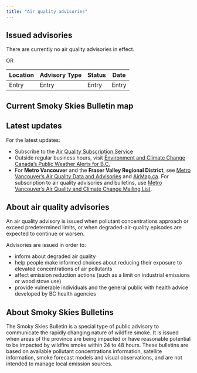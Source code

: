 ```yaml
---
title: "Air quality advisories"
---
```


## Issued advisories

<!--
Logic for display is required here, there are two cases: no recent advisories (whether active or ended) or active advisories
-->

There are currently no air quality advisories in effect.

OR

| Location    | Advisory Type    | Status    | Date    |
| --- | --- | --- | --- |
| Entry    |  Entry   | Entry   | Entry   |


<!--
Logic to only display this section if there is a SSB
-->


## Current Smoky Skies Bulletin map



## Latest updates

For the latest updates:

- Subscribe to the [Air Quality Subscription Service](https://www2.gov.bc.ca/gov/content/environment/air-land-water/air/air-quality/air-advisories/air-quality-subscription-service)
- Outside regular business hours, visit [Environment and Climate Change Canada’s Public Weather Alerts for B.C.](https://weather.gc.ca/?province=bc&zoom=5&alertTableFilterProv=BC)
- For **Metro Vancouver** and the **Fraser Valley Regional District**, see [Metro Vancouver’s Air Quality Data and Advisories](https://metrovancouver.org/services/air-quality-climate-action/air-quality-data-and-advisories) and [AirMap.ca](https://gis.metrovancouver.org/maps/Air). For subscription to air quality advisories and bulletins, use [Metro Vancouver’s Air Quality and Climate Change Mailing List](https://metrovancouver.org/services/air-quality-climate-action/mailing-list).

## About air quality advisories

An air quality advisory is issued when pollutant concentrations approach or exceed predetermined limits, or when degraded-air-quality episodes are expected to continue or worsen.

Advisories are issued in order to:

- inform about degraded air quality
- help people make informed choices about reducing their exposure to elevated concentrations of air pollutants
- affect emission reduction actions (such as a limit on industrial emissions or wood stove use)
- provide vulnerable individuals and the general public with health advice developed by BC health agencies


## About Smoky Skies Bulletins

The Smoky Skies Bulletin is a special type of public advisory to communicate the rapidly changing nature of wildfire smoke. It is issued when areas of the province are being impacted or have reasonable potential to be impacted by wildfire smoke within 24 to 48 hours. These bulletins are based on available pollutant concentrations information, satellite information, smoke forecast models and visual observations, and are not intended to manage local emission sources.
